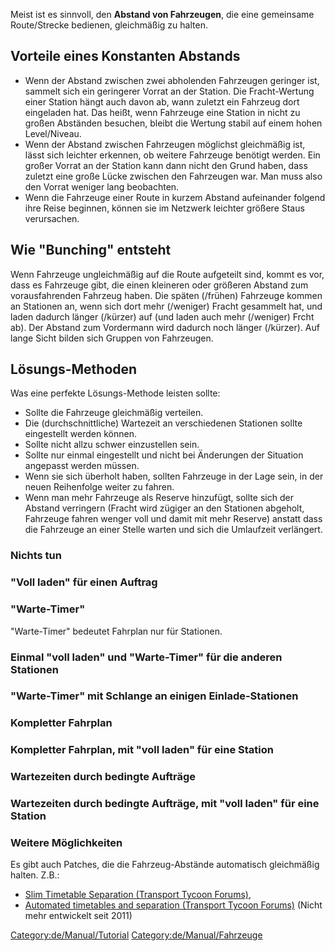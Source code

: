 
Meist ist es sinnvoll, den '''Abstand von Fahrzeugen''', die eine gemeinsame Route/Strecke bedienen, gleichmäßig zu halten.

== Vorteile eines Konstanten Abstands ==
* Wenn der Abstand zwischen zwei abholenden Fahrzeugen geringer ist, sammelt sich ein geringerer Vorrat an der Station. Die Fracht-Wertung einer Station hängt auch davon ab, wann zuletzt ein Fahrzeug dort eingeladen hat. Das heißt, wenn Fahrzeuge eine Station in nicht zu großen Abständen besuchen, bleibt die Wertung stabil auf einem hohen Level/Niveau.
* Wenn der Abstand zwischen Fahrzeugen möglichst gleichmäßig ist, lässt sich leichter erkennen, ob weitere Fahrzeuge benötigt werden. Ein großer Vorrat an der Station kann dann nicht den Grund haben, dass zuletzt eine große Lücke zwischen den Fahrzeugen war. Man muss also den Vorrat weniger lang beobachten.
* Wenn die Fahrzeuge einer Route in kurzem Abstand aufeinander folgend ihre Reise beginnen, können sie im Netzwerk leichter größere Staus verursachen.

== Wie "Bunching" entsteht ==
Wenn Fahrzeuge ungleichmäßig auf die Route aufgeteilt sind, kommt es vor, dass es Fahrzeuge gibt, die einen kleineren oder größeren Abstand zum vorausfahrenden Fahrzeug haben. Die späten (/frühen) Fahrzeuge kommen an Stationen an, wenn sich dort mehr (/weniger) Fracht gesammelt hat, und laden dadurch länger (/kürzer) auf (und laden auch mehr (/weniger) Frcht ab). Der Abstand zum Vordermann wird dadurch noch länger (/kürzer). Auf lange Sicht bilden sich Gruppen von Fahrzeugen.

== Lösungs-Methoden ==
Was eine perfekte Lösungs-Methode leisten sollte:
* Sollte die Fahrzeuge gleichmäßig verteilen.
* Die (durchschnittliche) Wartezeit an verschiedenen Stationen sollte eingestellt werden können.
* Sollte nicht allzu schwer einzustellen sein.
* Sollte nur einmal eingestellt und nicht bei Änderungen der Situation angepasst werden müssen.
* Wenn sie sich überholt haben, sollten Fahrzeuge in der Lage sein, in der neuen Reihenfolge weiter zu fahren.
* Wenn man mehr Fahrzeuge als Reserve hinzufügt, sollte sich der Abstand verringern (Fracht wird zügiger an den Stationen abgeholt, Fahrzeuge fahren wenger voll und damit mit mehr Reserve) anstatt dass die Fahrzeuge an einer Stelle warten und sich die Umlaufzeit verlängert.

=== Nichts tun ===
{{Page:en/Archive/Community/Users/Pystro/Template/Spacing out vehicles|LA = (Lade, wenn verfügbar) ||LB =
|UA = (Entlade, falls akzeptiert) ||UB =
|DB = (ohne Farplan)
|ORDERSPECIAL = 
|BUNCHING_R = 0||BUNCHING_TXT = Auf lange Sicht "klumpen" die Fahrzeuge stark zusammen.
|WAITING = Belade-Stationen: nicht länger als nötig. Auslade-Stationen: nicht länger als nötig.
|ADJ_TRAVEL = 
|ADJ_NVEHICLES = 
|ADJ_LOADING = 
|ADJ_BIGSTATION =
|OVERTAKING_R = 2||OVERTAKING_TXT = Überholen ist problemlos möglich.
|NVEHICLES_R = 2||NVEHICLES_TXT = Mehr Fahrzeuge verbessern den Transport.
|FEATURESPECIAL = * Ist definitiv die einfachste Methode, mit dem Problem umzugehen, wahrscheinlich aber eine der schlechteren. Genau genommen kann man auch recht gut mit unregelmäßig ankommenden Fahrzeugen leben, vor allem bei Routen, die von mehr als genug Fahrzeugen bedient werden.
}}
=== "Voll laden" für einen Auftrag ===
{{Page:en/Archive/Community/Users/Pystro/Template/Spacing out vehicles|L1A = (Voll laden einer Fracht)/(Voll laden jeder Fracht) ||L1B = ''(darf keinen Timer bekommen!)''
|LA = (Lade, wenn verfügbar) ||LB =
|UA = (Entlade, falls akzeptiert) ||UB =
|DB = (ohne Farplan)
|ORDERSPECIAL = 
|BUNCHING_R = 1||BUNCHING_TXT = Bei langen Routen können die Fahrzeuge an den letzten Stops vor dem "voll laden"-Auftrag sehr ungleichmäßig ankommen.
|WAITING = "Voll laden"-Station: bis 100%. Andere Belade-Stationen: nicht länger als nötig. Auslade-Stationen: nicht länger als nötig.
|ADJ_TRAVEL = 
|ADJ_NVEHICLES = 
|ADJ_LOADING = 
|ADJ_BIGSTATION = Der "Voll laden"-Auftrag muss der Station gegeben werden, die die meißte Fracht generiert (oder der letzten Station in dem Zweig, der insgesamt die meißte Fracht generiert).
|OVERTAKING_R = 2||OVERTAKING_TXT = Überholen ist problemlos möglich.
|NVEHICLES_R = 0||NVEHICLES_TXT = Mehr Fahrzeuge verbessern den Transport nicht. Nur möglich, wenn man ein Ausweich-Depot zum Warten zur Verfügung stellt.
|FEATURESPECIAL = * Eine der einfachen Möglichkeiten, die Fahrzeuge fast perfekt gleichmäßig abfahren zu lassen. Dürfte die Beliebteste sein.
}}
=== "Warte-Timer" ===
"Warte-Timer" bedeutet Fahrplan nur für Stationen.
{{Page:en/Archive/Community/Users/Pystro/Template/Spacing out vehicles|LA = (Lade, wenn verfügbar) ||LB = und X Ticks/Tage lang bleiben
|UA = (Entlade, falls akzeptiert) ||UB = und Y Ticks/Tage lang bleiben
|DB = (ohne Farplan)
|ORDERSPECIAL = * Gute Zeiten sind 5-10 Tage oder 370-740 Ticks. Die Zeit zum Abladen (Y) kann auch bis auf 1 Tick gekürzt werden, wenn dafür das nächste Beladen (X) verlängert wird.
|BUNCHING_R = 1||BUNCHING_TXT = Die Summe der Ein- und Entladezeiten wird für alle Züge gleich gehalten. Die "Verklumpung" der Fahrzeuge ist zufällig/chaotisch und hat nicht das Bestreben, sich zu verschlimmern.
|WAITING = Belade-Stationen: etwas länger (weniger wahrscheinlich leer). Auslade-Stationen: eventuell nicht länger als nötig.
|ADJ_TRAVEL = 
|ADJ_NVEHICLES = 
|ADJ_LOADING = Die Wartezeit sollte am besten (manuell) an die durchschnittliche Ladezeit angepasst werden. Alternativ funktioniert die Ladezeit zum zügigen Einladen einer vollen Ladung sicher, lässt Fahrzeuge aber an kleinen Stationen zu lange warten.
|ADJ_BIGSTATION = 
|OVERTAKING_R = 1||OVERTAKING_TXT = Überholen ist möglich.
|NVEHICLES_R = 2||NVEHICLES_TXT = Mehr Fahrzeuge verbessern den Transport.
|FEATURESPECIAL = 
}}
=== Einmal "voll laden" und "Warte-Timer" für die anderen Stationen ===
{{Page:en/Archive/Community/Users/Pystro/Template/Spacing out vehicles|L1A = (Voll laden einer Fracht)/(Voll laden jeder Fracht) ||L1B = ''(darf keinen Timer bekommen!)''
|LA = (Lade, wenn verfügbar) ||LB = und X Ticks/Tage lang bleiben
|UA = (Entlade, falls akzeptiert) ||UB = und Y Ticks/Tage lang bleiben
|DB = (ohne Farplan)
|ORDERSPECIAL = * Gute Zeiten siehe [[#warte-timer|"Warte-Timer"]]
* Wenn Fahrzeuge vor der "voll laden"-Station eine Verspätung haben (festgestellt haben, dass sie aufholen müssen), werden sie das nach der "voll laden"-Station nochmal korrigieren, obwohl sie bereits den gleichen Abstand haben. Die Station davor sollte also einen ausreichenden Warte-Timer haben.
* Bei einer Punkt-zu-Punkt Route will man oft, dass die Fahrzeuge die Entladestation nicht zu lange blockieren. Deren Timer zu reduzieren ist nicht möglich, weil die Fahrzeuge das nicht aufholen können. Daher ist es besser, dieser keinen Warte-Timer zu geben und [[#voll-laden-fur-einen-auftrag|"Voll laden" für einen Auftrag]] oder [[#warte-timer-mit-langer-wartezeit-an-einigen-einlade-stationen|"Warte-Timer" mit langer Wartezeit an einigen Einlade-Stationen]] zu nutzen.
|BUNCHING_R = 2||BUNCHING_TXT = Die Summe der Ein- und Entladezeiten wird für alle Züge gleich gehalten. Ungleichmäßige Ankünfte, die sich durch verlängerte Fahrtzeiten (z.B. Pannen oder Wartungen) ergeben, werden an der "voll laden"-Station konstant auf einen gleichmäßigen Abstand gebracht.
|WAITING = "Voll laden"-Station: bis 100%. Andere Belade-Stationen: etwas länger (weniger wahrscheinlich leer). Auslade-Stationen: eventuell nicht länger als nötig.
|ADJ_TRAVEL = 
|ADJ_NVEHICLES = 
|ADJ_LOADING = Die Wartezeit sollte am besten (manuell) an die durchschnittliche Ladezeit angepasst werden. Alternativ funktioniert die Ladezeit zum zügigen Einladen einer vollen Ladung sicher, lässt Fahrzeuge aber an kleinen Stationen zu lange warten.
|ADJ_BIGSTATION = Der "Voll laden"-Auftrag muss der Station gegeben werden, die die meißte Fracht generiert (siehe auch [[#voll-laden-fur-einen-auftrag|"Voll laden"]]). Wenn sich die Situation ändert, muss man die Aufträge (manuell) anpassen.
|OVERTAKING_R = 2||OVERTAKING_TXT = Überholen ist möglich. An der "Voll laden"-Station problemlos möglich.
|NVEHICLES_R = 0||NVEHICLES_TXT = Mehr Fahrzeuge verbessern den Transport nicht. Nur möglich, wenn man ein Ausweich-Depot zum Warten zur Verfügung stellt.
|FEATURESPECIAL = * Etwas schwerer einzustellen.
* Mein Favorit, um die Fahrzeuge fast perfekt gleichmäßig abfahren zu lassen und gleichmäßig zu halten.
}}
=== "Warte-Timer" mit Schlange an einigen Einlade-Stationen ===
{{Page:en/Archive/Community/Users/Pystro/Template/Spacing out vehicles|L1A = (Lade, wenn verfügbar) ||L1B = und XXX Ticks/Tage lang bleiben
|LA = (Lade, wenn verfügbar) ||LB = und Y Ticks/Tage lang bleiben
|UA = (Entlade, falls akzeptiert) ||UB = und Z Ticks/Tage lang bleiben
|DB = (ohne Farplan)
|ORDERSPECIAL =* Die Wartezeit an lang-laden-Stationen (XXX) sollte so bemessen sein, dass die Station zu etwa 100% belegt ist. Fahrzeuge, die zu früh an einer dieser Stationen ankommen, müssen dann warten, bevor sie die Station betreten können. Wenn die Station von mehreren Routen bedient wird, sollte deshalb jede Gruppe von lange wartenden Fahrzeugen (eine) eigene Plattform(en) zugewiesen bekommen.
* Gute Zeit fürs kurze Laden (Y) siehe [[#warte-timer|"Warte-Timer"]].
* Wenn Fahrzeuge vor der lang-laden-Station eine Verspätung haben, werden sie das bei der Wartezeit in dieser Station nochmal korrigieren, obwohl sie bereits beim Betreten den gleichen Abstand haben. Die Station davor sollte also einen ausreichenden Warte-Timer haben.
|BUNCHING_R = 2||BUNCHING_TXT = Die Summe der Ein- und Entladezeiten wird für alle Züge gleich gehalten. Ungleichmäßige Ankünfte, die sich durch verlängerte Fahrtzeiten (z.B. Pannen oder Wartungen) ergeben, werden an der lange-laden-Station auf einen fast gleichmäßigen Mindestabstand gebracht.
|WAITING = Lange-laden-Stationen: durchgehend, aber eventuell zu lange (weniger wahrscheinlich leer). Andere Belade-Stationen: etwas länger (weniger wahrscheinlich leer). Auslade-Stationen: eventuell nicht länger als nötig.
|ADJ_TRAVEL = 
|ADJ_NVEHICLES = Wenn man mehr Fahrzeuge zur Verfügung stellt, sollte man die Wartezeit verringern. Es funktioniert aber auch ohne, nur dass man dann die maximal transportierbare Frachtmenge nicht erhöht.
|ADJ_LOADING = Die kurze Wartezeit sollte am besten (manuell) an die durchschnittliche Ladezeit angepasst werden. Die Ladezeit zum zügigen Einladen einer vollen Ladung funktioniert sicher, lässt Fahrzeuge aber an kleinen Stationen zu lange warten.
|ADJ_BIGSTATION = 
|OVERTAKING_R = 2||OVERTAKING_TXT = Überholen ist möglich. An den lange-warten-Stationen problemlos möglich.
|NVEHICLES_R = 2||NVEHICLES_TXT = Die Anzahl der Fahrzeuge kann deutlich größer sein als nötig. Wenn man die Wartezeit (XXX) anpasst, verbessern sie den Transport, sonst warten sie vor der Station. Letzteres ist vor allem sinnvoll, wenn man ein Ausweich-Depot zum Warten zur Verfügung gestellt hat.
|FEATURESPECIAL =* Funktioniert nicht für Schiffe. Funktioniert etwas schlechter für Haltepunkte auf Straßen, denn sobald dort das hintere Fahrzeug die Station verlässt, betreten mindestens 2 wartende Fahrzeuge gleichzeitig die Station und verlassen sie dann auch gleichzeitig.
* Scheint eine der besten Methoden zu sein (noch nicht getestet).
}}
=== Kompletter Fahrplan ===
{{Page:en/Archive/Community/Users/Pystro/Template/Spacing out vehicles|LA = (Lade, wenn verfügbar) ||LB = und X Ticks/Tage lang bleiben
|UA = (Entlade, falls akzeptiert) ||UB = und Y Ticks/Tage lang bleiben
|DB = für Z Tage/Ticks
|ORDERSPECIAL =* Lässt sich gut durch "Erfassen" mit manuellen Korrekturen einstellen. Eine gute Wartezeit sind 5-10 Tage oder 370-740 Ticks. Zeitreserve sollte auf den Wegen eingeplant werden, die das Fahrzeug leer zurücklegt oder an Belade-Stationen, dann wartet es fast nur an Belade-Stationen.
|BUNCHING_R = 1||BUNCHING_TXT = Die komplette Fartzeit wird für alle Züge gleich gehalten, der Abstand muss aber (manuell) eingestellt werden und zwar jedes mal, wenn sich etwas ändert.
|WAITING = Belade-Stationen: deutlich länger (weniger wahrscheinlich leer). Auslade-Stationen: eventuell nicht länger als nötig.
|ADJ_TRAVEL = Fahrplan ist stark abhängig von der Fahrtzeit.
|ADJ_NVEHICLES = Fahrzeuge müssen komplett neu verteilt werden, selbst wenn man nur eins hinzufügt.
|ADJ_LOADING = Wenn sich die Beladezeit ändert, kann man meist ohne Änderungen auskommen, vor allem bei genug Reserven.
|ADJ_BIGSTATION = 
|OVERTAKING_R = 0||OVERTAKING_TXT = Überholen wird rückgängig gemacht.
|NVEHICLES_R = 2||NVEHICLES_TXT = Mehr Fahrzeuge verbessern den Transport.
|FEATURESPECIAL =* Schwer einzustellen. Muss ''sehr, sehr'' oft angepasst werden.
* Hält den Fahrzeugabstand nicht mit bedingten Aufträgen.
}}
=== Kompletter Fahrplan, mit "voll laden" für eine Station ===
{{Page:en/Archive/Community/Users/Pystro/Template/Spacing out vehicles|L1A = (Voll laden einer Fracht)/(Voll laden jeder Fracht) ||L1B = ''(darf keinen Timer bekommen!)''
|LA = (Lade, wenn verfügbar) ||LB = und X Ticks/Tage lang bleiben
|UA = (Entlade, falls akzeptiert) ||UB = und Y Ticks/Tage lang bleiben
|DB = Unterwegs für Z Tage/Ticks
|ORDERSPECIAL =* Erstellen: siehe [[#kompletter-fahrplan|Kompletter Fahrplan]].
* Wenn Fahrzeuge vor der "voll laden"-Station eine Verspätung haben, werden sie diese nach der "voll laden"-Station nochmal korrigieren, obwohl sie bereits den gleichen Abstand haben. Daher sollte vor dieser Station die Verspätung der Züge möglicht gleichmäßig sein. Es bietet sich an, eine Dummy-Station (oder einen Wegpunkt?) direkt davor einzufügen, wo die Fahrzeuge ihre Verfrühung abwarten können und die letzte Wegstrecke nicht zu timen.
|BUNCHING_R = 2||BUNCHING_TXT = Die komplette Fartzeit wird für alle Züge gleich gehalten, der Abstand stellt sich an der "voll laden"-Station automatisch ein.
|WAITING = "Voll laden"-Station: bis 100%. Andere Belade-Stationen: deutlich länger (weniger wahrscheinlich leer). Auslade-Stationen: eventuell nicht länger als nötig.
|ADJ_TRAVEL = Fahrplan ist stark abhängig von der Fahrtzeit.
|ADJ_NVEHICLES = 
|ADJ_LOADING = Wenn sich die Beladezeit ändert, kann man meist ohne Änderungen auskommen, vor allem bei genug Reserven.
|ADJ_BIGSTATION = Der "Voll laden"-Auftrag muss der Station gegeben werden, die die meißte Fracht generiert (siehe auch [[#voll-laden-fur-einen-auftrag|"Voll laden"]]). Wenn sich die Situation ändert, muss man die Aufträge (manuell) anpassen.
|OVERTAKING_R = 0||OVERTAKING_TXT = Überholen wird rückgängig gemacht und ist nur in der "voll laden"-Station möglich.
|NVEHICLES_R = 0||NVEHICLES_TXT = Mehr Fahrzeuge verbessern den Transport nicht. Nur möglich, wenn man ein Ausweich-Depot zum Warten zur Verfügung stellt.
|FEATURESPECIAL =* Schwer einzustellen. Muss oft geändert werden.
* Hält den Fahrzeugabstand nicht mit bedingten Aufträgen.
}}
=== Wartezeiten durch bedingte Aufträge ===
{{Page:en/Archive/Community/Users/Pystro/Template/Spacing out vehicles|LA = (Lade, wenn verfügbar) <BR/> "Überspringe den nächsten Auftrag", wenn Ladezustand (Prozent) größer X ist <BR/> Farhe ohne Halt zu ... (''Dummy-Auftrag'') ||LB = ''(eventuell für den Dummy-Auftrag)''
|UA = (Entlade, falls akzeptiert) ||UB = ''(möglich, aber nicht nötig)''
|DB = (ohne Farplan)
|ORDERSPECIAL =* Der Dummy-Auftrag sollte das Fahrzeug um etwa 2-4 mal die Zeit aufhalten, die es beim Beladen schneller war als ein volles Beladen. 
* Ein möglicher Dummy-Auftrag ist der Besuch eines Depots. Dies stellt auch sicher, dass verfrühte Fahrzeuge gut gewartet werden. Es sollte dann aber mindestens einen Depot-Auftrag geben, zu dem alle Fahrzeuge gezwungen werden.
* Ein anderer möglicher Dummy-Auftrag ist das (eventuell mehrmalige) Wenden in der soeben besuchten Station (mit "[Am Ende]", "Wenden in Stationen" aktiviert und für Züge einem um 1 Feld zu langen Bahnhof). Der Sprung sollte dabei nicht auf ''den selben'' Auftrag zurück führen, weil das Fahrzeug sonst so lange bleibt, bis es mindestens 1% geladen hat. '''Beispiel''':
*: 1: Fahre zu Bremen Süd [Am Anfang] (Lade, wenn verfügbar)
*: 2: Springe zu Auftrag 10, wenn Ladezustand (Prozent) größer 80
*: 3: Fahre zu Bremen Süd [Am Ende] (Lade, wenn verfügbar)
*: 4: Springe zu Auftrag 10, wenn Ladezustand (Prozent) größer 60
*: 5: Fahre zu Bremen Süd [Am Ende] (Lade, wenn verfügbar)
*: 6: Springe zu Auftrag 10, wenn Ladezustand (Prozent) größer 40
*: 7: Fahre zu Bremen Süd [Am Ende] (Lade, wenn verfügbar)
*: 8: Springe zu Auftrag 10, wenn Ladezustand (Prozent) größer 20
*: 9: Fahre zu Bremen Süd [Am Ende] (Lade, wenn verfügbar)
*: 10: Fahre zu München Nord (Entlade, falls akzeptiert)
|BUNCHING_R = 1||BUNCHING_TXT = Die Dummy-Aufträge sorgen dafür, dass Fahrzeuge, die verfrüht sind, (weil sie beim Beladen zu schnell waren und beim Entladen auch schneller sein werden) "bestraft" werden, wodurch dem Verklumpungs-Mechanismus entgegen gewirkt wird.
|WAITING = Belade-Stationen: Ob die Fahrzeuge länger an den Stationen bleiben, oder an anderer Stelle warten, hängt vom Dummy-Auftrag ab. Auslade-Stationen: nicht länger als nötig.
|ADJ_TRAVEL = 
|ADJ_NVEHICLES = 
|ADJ_LOADING = Die Wirkung der "Strafen" ist stark davon abhängig, dass die Ladezustands-Grenzen an die Frachtmenge angepasst werden. Es macht z.B. wenig Sinn, an einer Station mit hohem Frachtaufkommen nur auf >10% Beladung zu vergleichen, weil man dadurch nicht die verspäteten Fahrzeuge von den verfrühten unterscheiden kann.
|ADJ_BIGSTATION = 
|OVERTAKING_R = 1||OVERTAKING_TXT = Überholen ist möglich, kann aber Störungen verursachen.
|NVEHICLES_R = 2||NVEHICLES_TXT = Mehr Fahrzeuge verbessern den Transport.
|FEATURESPECIAL =* Sehr schwer richtig einzustellen! Der Fahrplan kann ziemlich lang werden.
* Noch nicht getestet.
}}
=== Wartezeiten durch bedingte Aufträge, mit "voll laden" für eine Station ===
{{Page:en/Archive/Community/Users/Pystro/Template/Spacing out vehicles|L1A = (Voll laden einer Fracht)/(Voll laden jeder Fracht) ||L1B = ''(darf keinen Timer bekommen!)''
|LA = (Lade, wenn verfügbar) <BR/> "Überspringe den nächsten Auftrag", wenn Ladezustand (Prozent) größer X ist <BR/> Farhe ohne Halt zu ... (''Dummy-Auftrag'') ||LB = ''(eventuell für den Dummy-Auftrag)''
|UA = (Entlade, falls akzeptiert) ||UB = ''(möglich, aber nicht nötig)''
|DB = (ohne Farplan)
|ORDERSPECIAL =* Siehe [[#wartezeiten-durch-bedingte-auftrage|Wartezeiten durch bedingte Aufträge]].
* Beim Kombinieren von bedingten "Strafen" mit "Voll laden" muss nichts (zusätzliches) beachtet werden. (Im Gegensatz zum Kombinieren von Fahrplänen mit "Voll laden")
|BUNCHING_R = 2||BUNCHING_TXT = Ungleichmäßige Ankünfte werden an der "Voll laden"-Station auf einen gleichmäßigen Abstand gebracht. Die Dummy-Aufträge sorgen dafür, dass Fahrzeuge, die sich in einer Runde verfrühen, (weil sie beim Beladen zu schnell waren und beim Entladen auch schneller sein werden) "bestraft" werden, wodurch (vor allem bei langen Routen) dem Verklumpungs-Mechanismus entgegen gewirkt wird. 
|WAITING = "Voll laden"-Station: bis 100%. Andere Belade-Stationen: Ob die Fahrzeuge länger an den anderen Stationen bleiben, oder an anderer Stelle warten, hängt vom Dummy-Auftrag ab. Auslade-Stationen: nicht länger als nötig.
|ADJ_TRAVEL = 
|ADJ_NVEHICLES = 
|ADJ_LOADING = Die Wirkung der "Strafen" ist stark davon abhängig, dass die Ladezustands-Grenzen an die Frachtmenge angepasst werden. Es macht z.B. wenig Sinn, an einer Station mit hohem Frachtaufkommen nur auf >10% Beladung zu vergleichen, weil man dadurch nicht die verspäteten Fahrzeuge von den verfrühten unterscheiden kann.
|ADJ_BIGSTATION = Der "Voll laden"-Auftrag muss der Station gegeben werden, die die meißte Fracht generiert (siehe auch [[#voll-laden-fur-einen-auftrag|"Voll laden"]]). Wenn sich die Situation ändert, muss man die Aufträge (manuell) anpassen.
|OVERTAKING_R = 1||OVERTAKING_TXT = Überholen ist möglich, kann aber Störungen verursachen.
|NVEHICLES_R = 0||NVEHICLES_TXT = Mehr Fahrzeuge verbessern den Transport nicht. Nur möglich, wenn man ein Ausweich-Depot zum Warten zur Verfügung stellt.
|FEATURESPECIAL =* Sehr schwer richtig einzustellen! Der Fahrplan kann ziemlich lang werden.
*Viel mehr Aufwand für fast das gleiche Ergebnis wie [[#einmal-voll-laden-und-warte-timer-fur-die-anderen-stationen |Einmal "voll laden" und "Warte-Timer" für die anderen Stationen ]].
* Noch nicht getestet.
}}
=== Weitere Möglichkeiten ===
Es gibt auch Patches, die die Fahrzeug-Abstände automatisch gleichmäßig halten. Z.B.:

* [http://www.tt-forums.net/viewtopic.php?f=33&t=54332 Slim Timetable Separation (Transport Tycoon Forums)], 
* [http://www.tt-forums.net/viewtopic.php?f=33&t=46391 Automated timetables and separation (Transport Tycoon Forums)] (Nicht mehr entwickelt seit 2011)

<!--En [[Category:Tutorial]] [[Category:Vehicles]] En-->
[[Category:de/Manual/Tutorial]] [[Category:de/Manual/Fahrzeuge]]

<!--De  De-->
<!--En  En-->